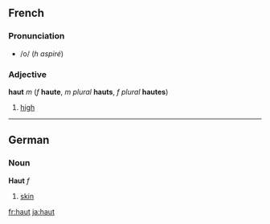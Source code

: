 ==French==
===Pronunciation===
*/o/ (''h aspiré'')
===Adjective===
'''haut''' ''m'' (''f'' '''haute''', ''m plural'' '''hauts''', ''f plural'' '''hautes''')

#[[high]]

----

==German==
===Noun===
'''Haut''' ''f''

#[[skin]]

[[fr:haut]]
[[ja:haut]]